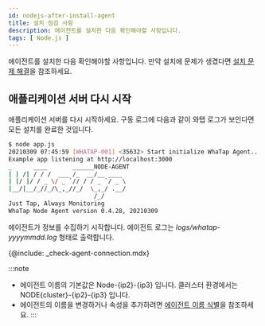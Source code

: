 ```yaml
---
id: nodejs-after-install-agent
title: 설치 점검 사항
description: 에이전트를 설치한 다음 확인해야할 사항입니다.
tags: [ Node.js ]
---
```


에이전트를 설치한 다음 확인해야할 사항입니다. 만약 설치에 문제가 생겼다면 [설치 문제 해결](nodejs-agent-troubleshooting)을 참조하세요.

## 애플리케이션 서버 다시 시작

애플리케이션 서버를 다시 시작하세요. 구동 로그에 다음과 같이 와탭 로그가 보인다면 모든 설치를 완료한 것입니다.

```bash
$ node app.js
20210309 07:45:59 [WHATAP-001] <35632> Start initialize WhaTap Agent...
Example app listening at http://localhost:3000
_      ____       ______NODE-AGENT
| | /| / / /  ___ /_  __/__ ____
| |/ |/ / _ \/ _ `// / / _ `/ _ \
|__/|__/_//_/\_,_//_/  \_,_/ .__/
                        /_/
Just Tap, Always Monitoring
WhaTap Node Agent version 0.4.28, 20210309
```

에이전트가 정보를 수집하기 시작합니다. 에이전트 로그는 *logs/whatap-yyyymmdd.log* 형태로 출력합니다.

<!-- 에이전트 연결 확인 -->
{@include: _check-agent-connection.mdx}

:::note
* 에이전트 이름의 기본값은 Node-{ip2}-{ip3} 입니다. 클러스터 환경에서는 NODE{cluster}-{ip2}-{ip3} 입니다.
* 에이전트의 이름을 변경하거나 속성을 추가하려면 [에이전트 이름 식별](nodejs-set-agent#agentname)을 참조하세요.
:::